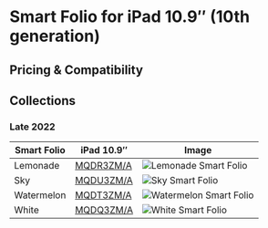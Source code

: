 
# Smart Folio for iPad 10.9″ (10th generation)

## Pricing & Compatibility

## Collections

### Late 2022

| Smart Folio | iPad 10.9″ | Image |
| --- | --- | --- |
| Lemonade | [MQDR3<wbr/>ZM/A](/ipad_10/MQDR3) | ![Lemonade Smart Folio](/everyphone/MQDR3.png) |
| Sky | [MQDU3<wbr/>ZM/A](/ipad_10/MQDU3) | ![Sky Smart Folio](/everyphone/MQDU3.png) |
| Watermelon | [MQDT3<wbr/>ZM/A](/ipad_10/MQDT3) | ![Watermelon Smart Folio](/everyphone/MQDT3.png) |
| White | [MQDQ3<wbr/>ZM/A](/ipad_10/MQDQ3) | ![White Smart Folio](/everyphone/MQDQ3.png) |

